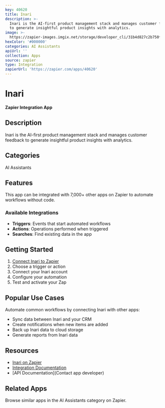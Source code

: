 ```yaml
---
key: 40620
title: Inari
description: >-
  Inari is the AI-first product management stack and manages customer feedback
  to generate insightful product insights with analytics.
image: >-
  https://zapier-images.imgix.net/storage/developer_cli/31b4d827c2b750f88845b3d46f8b66d6.png?auto=format%2Ccompress&ixlib=python-3.0.0&q=50
hexColor: '#000000'
categories: AI Assistants
apiUrl: ''
collection: Apps
source: zapier
type: Integration
zapierUrl: 'https://zapier.com/apps/40620'
---
```

# Inari

**Zapier Integration App**

## Description

Inari is the AI-first product management stack and manages customer feedback to generate insightful product insights with analytics.

## Categories

AI Assistants

## Features

This app can be integrated with 7,000+ other apps on Zapier to automate workflows without code.

### Available Integrations

- **Triggers**: Events that start automated workflows
- **Actions**: Operations performed when triggered
- **Searches**: Find existing data in the app

## Getting Started

1. [Connect Inari to Zapier](https://zapier.com/apps/40620)
2. Choose a trigger or action
3. Connect your Inari account
4. Configure your automation
5. Test and activate your Zap

## Popular Use Cases

Automate common workflows by connecting Inari with other apps:

- Sync data between Inari and your CRM
- Create notifications when new items are added
- Back up Inari data to cloud storage
- Generate reports from Inari data

## Resources

- [Inari on Zapier](https://zapier.com/apps/40620)
- [Integration Documentation](https://zapier.com/apps/40620/integrations)
- [API Documentation](Contact app developer)

## Related Apps

Browse similar apps in the AI Assistants category on Zapier.
